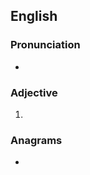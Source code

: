 {{also|lil|Lil|li'l|li-l|lil-|li'l'|Lil'}}
==English==

===Pronunciation===
* {{rhymes|ɪl|lang=en}}

===Adjective===
{{head|en|adjective}}

# {{misspelling of|li'l|lang=en}}

===Anagrams===
* {{anagrams|en|I'll|Ill.|ill}}